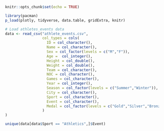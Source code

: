 ```r
knitr::opts_chunk$set(echo = TRUE)
```

```r
library(pacman)
p_load(plotly, tidyverse, data.table, gridExtra, knitr)
```
```r
# Load athletes_events data 
data <- read_csv("athlete_events.csv",
                 col_types = cols(
                   ID = col_character(),
                   Name = col_character(),
                   Sex = col_factor(levels = c("M","F")),
                   Age =  col_integer(),
                   Height = col_double(),
                   Weight = col_double(),
                   Team = col_character(),
                   NOC = col_character(),
                   Games = col_character(),
                   Year = col_integer(),
                   Season = col_factor(levels = c("Summer","Winter")),
                   City = col_character(),
                   Sport = col_character(),
                   Event = col_character(),
                   Medal = col_factor(levels = c("Gold","Silver","Bronze"))
                 )
)
```
```r
unique(data[data$Sport == "Athletics",]$Event)
```

